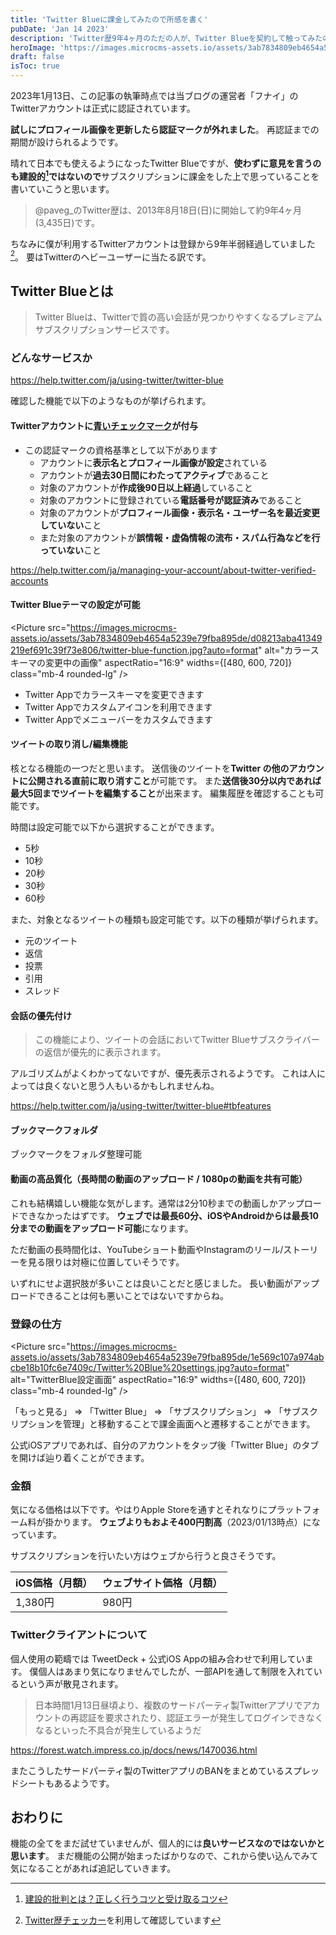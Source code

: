 ```yaml
---
title: 'Twitter Blueに課金してみたので所感を書く'
pubDate: 'Jan 14 2023'
description: 'Twitter歴9年4ヶ月のただの人が、Twitter Blueを契約して触ってみたので、所感について書いていきます。'
heroImage: 'https://images.microcms-assets.io/assets/3ab7834809eb4654a5239e79fba895de/27105dad55254dce9d9e20f2373088f8/twitter-blue-eyecatch.png'
draft: false
isToc: true
---
```



<Tweet id="https://twitter.com/paveg_/status/1613758826897092609" />

2023年1月13日、この記事の執筆時点では当ブログの運営者「フナイ」のTwitterアカウントは正式に認証されています。

**試しにプロフィール画像を更新したら認証マークが外れました**。
再認証までの期間が設けられるようです。

晴れて日本でも使えるようになったTwitter Blueですが、**使わずに意見を言うのも建設的[^1]ではないので**サブスクリプションに課金をした上で思っていることを書いていこうと思います。

[^1]: [建設的批判とは？正しく行うコツと受け取るコツ](https://asana.com/ja/resources/constructive-criticism)

> @paveg\_のTwitter歴は、2013年8月18日(日)に開始して約9年4ヶ月 (3,435日)です。

ちなみに僕が利用するTwitterアカウントは登録から9年半弱経過していました[^2]。
要はTwitterのヘビーユーザーに当たる訳です。

[^2]: [Twitter歴チェッカー](https://lab.syncer.jp/Tool/Twitter-Start-Date-Checker/)を利用して確認しています

## Twitter Blueとは

> Twitter Blueは、Twitterで質の高い会話が見つかりやすくなるプレミアムサブスクリプションサービスです。

### どんなサービスか

https://help.twitter.com/ja/using-twitter/twitter-blue

確認した機能で以下のようなものが挙げられます。

#### Twitterアカウントに[青いチェックマーク](https://help.twitter.com/ja/managing-your-account/about-twitter-verified-accounts)が付与

- この認証マークの資格基準として以下があります
  - アカウントに**表示名とプロフィール画像が設定**されている
  - アカウントが**過去30日間にわたってアクティブ**であること
  - 対象のアカウントが**作成後90日以上経過**していること
  - 対象のアカウントに登録されている**電話番号が認証済み**であること
  - 対象のアカウントが**プロフィール画像・表示名・ユーザー名を最近変更していない**こと
  - また対象のアカウントが**誤情報・虚偽情報の流布・スパム行為などを行っていない**こと

https://help.twitter.com/ja/managing-your-account/about-twitter-verified-accounts

#### Twitter Blueテーマの設定が可能

<Picture
  src="https://images.microcms-assets.io/assets/3ab7834809eb4654a5239e79fba895de/d08213aba41349219ef691c39f73e806/twitter-blue-function.jpg?auto=format"
  alt="カラースキーマの変更中の画像"
  aspectRatio="16:9"
  widths={[480, 600, 720]}
  class="mb-4 rounded-lg"
/>

- Twitter Appでカラースキーマを変更できます
- Twitter Appでカスタムアイコンを利用できます
- Twitter Appでメニューバーをカスタムできます

#### ツイートの取り消し/編集機能

核となる機能の一つだと思います。
送信後のツイートを**Twitter の他のアカウントに公開される直前に取り消すこと**が可能です。
また**送信後30分以内であれば最大5回までツイートを編集すること**が出来ます。
編集履歴を確認することも可能です。

時間は設定可能で以下から選択することができます。

- 5秒
- 10秒
- 20秒
- 30秒
- 60秒

また、対象となるツイートの種類も設定可能です。以下の種類が挙げられます。

- 元のツイート
- 返信
- 投票
- 引用
- スレッド

#### 会話の優先付け

> この機能により、ツイートの会話においてTwitter Blueサブスクライバーの返信が優先的に表示されます。

アルゴリズムがよくわかってないですが、優先表示されるようです。
これは人によっては良くないと思う人もいるかもしれませんね。

https://help.twitter.com/ja/using-twitter/twitter-blue#tbfeatures

#### ブックマークフォルダ

ブックマークをフォルダ整理可能

#### 動画の高品質化（長時間の動画のアップロード / 1080pの動画を共有可能）

これも結構嬉しい機能な気がします。通常は2分10秒までの動画しかアップロードできなかったはずです。
**ウェブでは最長60分、iOSやAndroidからは最長10分までの動画をアップロード可能**になります。

ただ動画の長時間化は、YouTubeショート動画やInstagramのリール/ストーリーを見る限りは対極に位置していそうです。

いずれにせよ選択肢が多いことは良いことだと感じました。
長い動画がアップロードできることは何も悪いことではないですからね。

### 登録の仕方

<Picture
  src="https://images.microcms-assets.io/assets/3ab7834809eb4654a5239e79fba895de/1e569c107a974abcbe18b10fc6e7409c/Twitter%20Blue%20settings.jpg?auto=format"
  alt="TwitterBlue設定画面"
  aspectRatio="16:9"
  widths={[480, 600, 720]}
  class="mb-4 rounded-lg"
/>

「もっと見る」 => 「Twitter Blue」 => 「サブスクリプション」 => 「サブスクリプションを管理」と移動することで課金画面へと遷移することができます。

公式iOSアプリであれば、自分のアカウントをタップ後「Twitter Blue」のタブを開けば辿り着くことができます。

### 金額

気になる価格は以下です。やはりApple Storeを通すとそれなりにプラットフォーム料が掛かります。
**ウェブよりもおよそ400円割高**（2023/01/13時点）になっています。

サブスクリプションを行いたい方はウェブから行うと良さそうです。

| iOS価格（月額） | ウェブサイト価格（月額） |
| --------------- | ------------------------ |
| 1,380円         | 980円                    |

### Twitterクライアントについて

個人使用の範疇では TweetDeck + 公式iOS Appの組み合わせで利用しています。
僕個人はあまり気になりませんでしたが、一部APIを通して制限を入れているという声が散見されます。

> 日本時間1月13日昼頃より、複数のサードパーティ製Twitterアプリでアカウントの再認証を要求されたり、認証エラーが発生してログインできなくなるといった不具合が発生しているようだ

https://forest.watch.impress.co.jp/docs/news/1470036.html

またこうしたサードパーティ製のTwitterアプリのBANをまとめているスプレッドシートもあるようです。

<Tweet id="https://twitter.com/takke/status/1613764438552883200?s=20&t=TW0Yn68WpYzhblmwghTOiw" />

## おわりに

機能の全てをまだ試せていませんが、個人的には**良いサービスなのではないかと思います**。
まだ機能の公開が始まったばかりなので、これから使い込んでみて気になることがあれば追記していきます。
